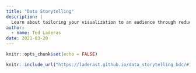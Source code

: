 ```yaml
---
title: "Data Storytelling"
description: |
  Learn about tailoring your visualization to an audience through reducing cognitive load.
author:
  - name: Ted Laderas
date: 2021-03-20
---
```



```r
knitr::opts_chunk$set(echo = FALSE)
```

```r
knitr::include_url("https://laderast.github.io/data_storytelling_bdc/#1")
```
